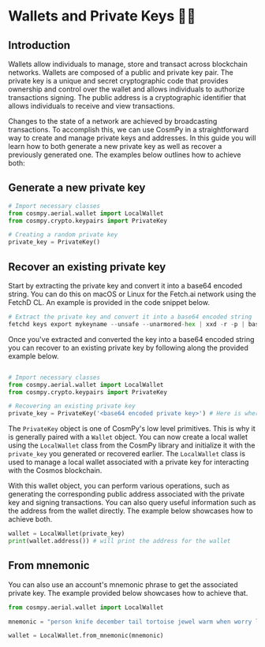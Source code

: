 # Wallets and Private Keys 💸🔐

## Introduction

Wallets allow individuals to manage, store and transact across blockchain networks. Wallets are composed of a public and private key pair. The private key is a unique and secret cryptographic code that provides ownership and control over the wallet and allows individuals to authorize transactions signing. The public address is a cryptographic identifier that allows individuals to receive and view transactions.

Changes to the state of a network are achieved by broadcasting transactions. To accomplish this, we can use CosmPy in a straightforward way to create and manage private keys and addresses. In this guide you will learn how to both generate a new private key as well as recover a previously generated one. The examples below outlines how to achieve both:

## Generate a new private key

```py copy
# Import necessary classes
from cosmpy.aerial.wallet import LocalWallet
from cosmpy.crypto.keypairs import PrivateKey

# Creating a random private key
private_key = PrivateKey()
```

## Recover an existing private key

Start by extracting the private key and convert it into a base64 encoded string. You can do this on macOS or Linux for the Fetch.ai network using the FetchD CL. An example is provided in the code snippet below.

```py copy
# Extract the private key and convert it into a base64 encoded string
fetchd keys export mykeyname --unsafe --unarmored-hex | xxd -r -p | base64
```

Once you've extracted and converted the key into a base64 encoded string you can recover to an existing private key by following along the provided example below.

```py copy

# Import necessary classes
from cosmpy.aerial.wallet import LocalWallet
from cosmpy.crypto.keypairs import PrivateKey

# Recovering an existing private key
private_key = PrivateKey('<base64 encoded private key>') # Here is where you provide the base64 encoded private key string
```

The `PrivateKey` object is one of CosmPy's low level primitives. This is why it is generally paired with a `Wallet` object. You can now create a local wallet using the `LocalWallet` class from the CosmPy library and initialize it with the `private_key` you generated or recovered earlier. The `LocalWallet` class is used to manage a local wallet associated with a private key for interacting with the Cosmos blockchain.

With this wallet object, you can perform various operations, such as generating the corresponding public address associated with the private key and signing transactions. You can also query useful information such as the address from the wallet directly. The example below showcases how to achieve both.

```py copy
wallet = LocalWallet(private_key)
print(wallet.address()) # will print the address for the wallet
```

## From mnemonic

You can also use an account's mnemonic phrase to get the associated private key. The example provided below showcases how to achieve that.

```py copy
from cosmpy.aerial.wallet import LocalWallet

mnemonic = "person knife december tail tortoise jewel warm when worry limit reward memory piece cool sphere kitchen knee embody soft own victory sauce silly page"

wallet = LocalWallet.from_mnemonic(mnemonic)
```
